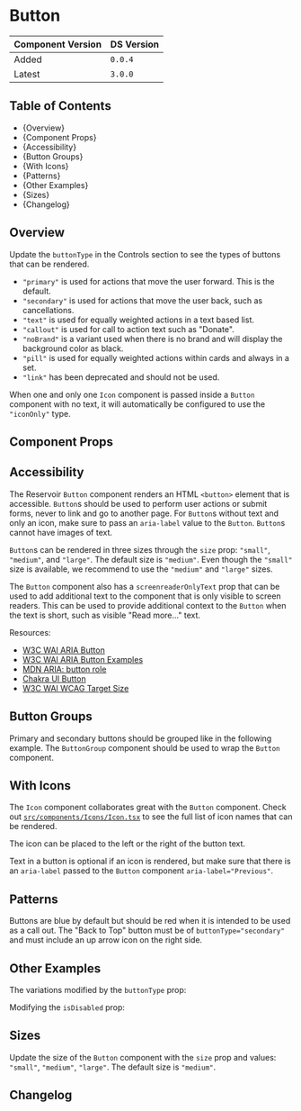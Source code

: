 

<Meta of={ButtonStories} />

# Button

| Component Version | DS Version |
| ----------------- | ---------- |
| Added             | `0.0.4`    |
| Latest            | `3.0.0`    |

## Table of Contents

- {<Link href="#overview" target="_self">Overview</Link>}
- {<Link href="#component-props" target="_self">Component Props</Link>}
- {<Link href="#accessibility" target="_self">Accessibility</Link>}
- {<Link href="#button-groups" target="_self">Button Groups</Link>}
- {<Link href="#with-icons" target="_self">With Icons</Link>}
- {<Link href="#patterns" target="_self">Patterns</Link>}
- {<Link href="#other-examples" target="_self">Other Examples</Link>}
- {<Link href="#sizes" target="_self">Sizes</Link>}
- {<Link href="#changelog" target="_self">Changelog</Link>}

## Overview

<Description of={ButtonStories} />

Update the `buttonType` in the Controls section to see the types of buttons
that can be rendered.

- `"primary"` is used for actions that move the user forward. This is the default.
- `"secondary"` is used for actions that move the user back, such as cancellations.
- `"text"` is used for equally weighted actions in a text based list.
- `"callout"` is used for call to action text such as "Donate".
- `"noBrand"` is a variant used when there is no brand and will display the
  background color as black.
- `"pill"` is used for equally weighted actions within cards and always in a set.
- `"link"` has been deprecated and should not be used.

When one and only one `Icon` component is passed inside a `Button` component with
no text, it will automatically be configured to use the `"iconOnly"` type.

## Component Props

<Canvas of={ButtonStories.WithControls} />

<ArgTypes of={ButtonStories.WithControls} />

## Accessibility

The Reservoir `Button` component renders an HTML `<button>` element that is
accessible. `Button`s should be used to perform user actions or submit forms,
never to link and go to another page. For `Button`s without text and only an
icon, make sure to pass an `aria-label` value to the `Button`. `Button`s cannot
have images of text.

`Button`s can be rendered in three sizes through the `size` prop: `"small"`,
`"medium"`, and `"large"`. The default size is `"medium"`. Even though the `"small"`
size is available, we recommend to use the `"medium"` and `"large"` sizes.

The `Button` component also has a `screenreaderOnlyText` prop that can be used to
add additional text to the component that is only visible to screen readers. This
can be used to provide additional context to the `Button` when the text is short,
such as visible "Read more..." text.

Resources:

- [W3C WAI ARIA Button](https://www.w3.org/TR/wai-aria-practices-1.1/#button)
- [W3C WAI ARIA Button Examples](https://www.w3.org/TR/wai-aria-practices-1.1/examples/button/button.html)
- [MDN ARIA: button role](https://developer.mozilla.org/en-US/docs/Web/Accessibility/ARIA/Roles/button_role)
- [Chakra UI Button](https://chakra-ui.com/docs/components/form/button)
- [W3C WAI WCAG Target Size](https://www.w3.org/WAI/WCAG21/Understanding/target-size.html)

## Button Groups

Primary and secondary buttons should be grouped like in the following example.
The `ButtonGroup` component should be used to wrap the `Button` component.

<Canvas of={ButtonStories.ButtonGroups} />

## With Icons

The `Icon` component collaborates great with the `Button` component. Check out
[`src/components/Icons/Icon.tsx`](https://github.com/NYPL/nypl-design-system/blob/development/src/components/Icons/Icon.tsx)
to see the full list of icon names that can be rendered.

The icon can be placed to the left or the right of the button text.

<Canvas of={ButtonStories.TextWithIcon} />

Text in a button is optional if an icon is rendered, but make sure that there
is an `aria-label` passed to the `Button` component `aria-label="Previous"`.

<Canvas of={ButtonStories.IconOnly} />

## Patterns

Buttons are blue by default but should be red when it is intended to be used as
a call out. The "Back to Top" button must be of `buttonType="secondary"` and
must include an up arrow icon on the right side.

<Canvas of={ButtonStories.Patterns} />

## Other Examples

The variations modified by the `buttonType` prop:

<Canvas of={ButtonStories.ButtonTypes} />

Modifying the `isDisabled` prop:

<Canvas of={ButtonStories.DisabledButtons} />

## Sizes

Update the size of the `Button` component with the `size` prop and values:
`"small"`, `"medium"`, `"large"`. The default size is `"medium"`.

<Canvas of={ButtonStories.ButtonSizes} />

## Changelog

<ComponentChangelogTable changelogData={changelogData} />

